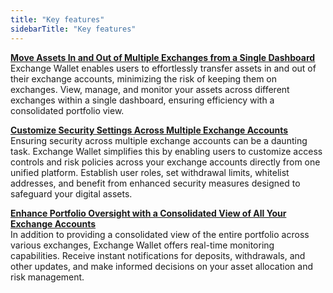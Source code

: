 ```yaml
---
title: "Key features"
sidebarTitle: "Key features"
---
```


<u>**Move Assets In and Out of Multiple Exchanges from a Single Dashboard**</u><br />
Exchange Wallet enables users to effortlessly transfer assets in and out of their exchange accounts, minimizing the risk of keeping them on exchanges. View, manage, and monitor your assets across different exchanges within a single dashboard, ensuring efficiency with a consolidated portfolio view.

<u>**Customize Security Settings Across Multiple Exchange Accounts**</u><br />
Ensuring security across multiple exchange accounts can be a daunting task. Exchange Wallet simplifies this by enabling users to customize access controls and risk policies across your exchange accounts directly from one unified platform. Establish user roles, set withdrawal limits, whitelist addresses, and benefit from enhanced security measures designed to safeguard your digital assets.

<u>**Enhance Portfolio Oversight with a Consolidated View of All Your Exchange Accounts**</u><br />
In addition to providing a consolidated view of the entire portfolio across various exchanges, Exchange Wallet offers real-time monitoring capabilities. Receive instant notifications for deposits, withdrawals, and other updates, and make informed decisions on your asset allocation and risk management.